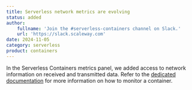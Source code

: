 ```yaml
---
title: Serverless network metrics are evolving
status: added
author:
    fullname: 'Join the #serverless-containers channel on Slack.'
    url: 'https://slack.scaleway.com'
date: 2024-11-05
category: serverless
product: containers
---
```


In the Serverless Containers metrics panel, we added access to network information on received and transmitted data. Refer to the [dedicated documentation](/serverless-containers/how-to/monitor-container/) for more information on how to monitor a container.


